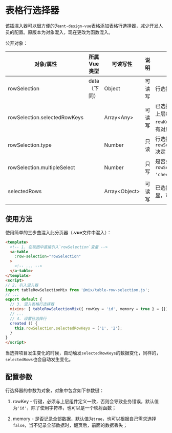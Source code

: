 
<Meta title="框架/混入器（Mixin）/表格行选择器" />

# 表格行选择器

该插混入器可以很方便的为`ant-design-vue`表格添加表格行选择器，减少开发人员的配置。原版本为对象混入，现在更改为函数混入。

公开对象：

| 对象/属性                    | 所属Vue类型  | 可读写性      | 说明   | 说明                                                         |
| ---------------------------- | ------------ | ------------- | ------ | ------------------------------------------------------------ |
| rowSelection                   | data（下同） | Object        | 可读写 | 行选择器                                                     |
| rowSelection.selectedRowKeys |              | Array<Any\>    | 可读写 | 已选择行的键集，键的指向由上层组件`table`或者`list`的`rowKey`所决定，行选择器中也有对应配置。 |
| rowSelection.type            |              | Number        | 只读   | 行选择的模式，由`rowSelection.multipleSelect`决定                                               |
| rowSelection.multipleSelect  |              | Number        | 只写 | 是否多选，如果为`true`，则`rowSelection.type === 'checkbox'`，反之为`'radio'`                                                        |
| selectedRows                 |              | Array<Object\> | 可读写 | 已选择数据，此数据无法做回显，可由上层组件赋值。             |


## 使用方法

使用简单的三步曲混入此分页器（**.vue**文件中混入）：

```html
<template>
  <!-- 1. 在视图中直接引入`rowSelection`变量 -->
  <a-table
    :row-selection="rowSelection"
  >
    <!-- ... -->
  </a-table>
</template>
<script>
// 2. 引入混入器
import tableRowSelectionMix from '@mix/table-row-selection.js';
// ...
export default {
  // 3. 混入表格行选择器
  mixins: [ tableRowSelectionMix({ rowKey = 'id', memory = true } = {}) ],
  // ...
  // 4. 设置已选择行
  created () {
    this.rowSelection.selectedRowKeys = ['1', '2'];
  }
}
</script>
```

当选择项目发生变化的时候，自动触发`selectedRowKeys`的数据变化，同样的，`selectedRows`也会自动发生变化。

## 配置参数

行选择器的参数为对象，对象中包含如下参数键：

1. rowKey - 行键，必须与上层组件定义一致，否则会导致业务错误，默认值为`'id'`，除了使用字符串，也可以是一个映射函数；

2. memory - 是否记录全部数据，默认值为`true`，也可以根据自己需求选择`false`，当不记录全部数据时，翻页后，前面的数据丢失；
